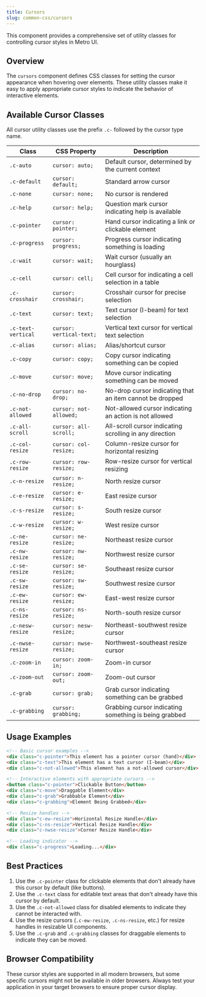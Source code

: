 ```yaml
---
title: Cursors
slug: common-css/cursors
---
```


This component provides a comprehensive set of utility classes for controlling cursor styles in Metro UI.

## Overview

The `cursors` component defines CSS classes for setting the cursor appearance when hovering over elements. These utility classes make it easy to apply appropriate cursor styles to indicate the behavior of interactive elements.

## Available Cursor Classes

All cursor utility classes use the prefix `.c-` followed by the cursor type name.

| Class | CSS Property | Description |
|-------|-------------|-------------|
| `.c-auto` | `cursor: auto;` | Default cursor, determined by the current context |
| `.c-default` | `cursor: default;` | Standard arrow cursor |
| `.c-none` | `cursor: none;` | No cursor is rendered |
| `.c-help` | `cursor: help;` | Question mark cursor indicating help is available |
| `.c-pointer` | `cursor: pointer;` | Hand cursor indicating a link or clickable element |
| `.c-progress` | `cursor: progress;` | Progress cursor indicating something is loading |
| `.c-wait` | `cursor: wait;` | Wait cursor (usually an hourglass) |
| `.c-cell` | `cursor: cell;` | Cell cursor for indicating a cell selection in a table |
| `.c-crosshair` | `cursor: crosshair;` | Crosshair cursor for precise selection |
| `.c-text` | `cursor: text;` | Text cursor (I-beam) for text selection |
| `.c-text-vertical` | `cursor: vertical-text;` | Vertical text cursor for vertical text selection |
| `.c-alias` | `cursor: alias;` | Alias/shortcut cursor |
| `.c-copy` | `cursor: copy;` | Copy cursor indicating something can be copied |
| `.c-move` | `cursor: move;` | Move cursor indicating something can be moved |
| `.c-no-drop` | `cursor: no-drop;` | No-drop cursor indicating that an item cannot be dropped |
| `.c-not-allowed` | `cursor: not-allowed;` | Not-allowed cursor indicating an action is not allowed |
| `.c-all-scroll` | `cursor: all-scroll;` | All-scroll cursor indicating scrolling in any direction |
| `.c-col-resize` | `cursor: col-resize;` | Column-resize cursor for horizontal resizing |
| `.c-row-resize` | `cursor: row-resize;` | Row-resize cursor for vertical resizing |
| `.c-n-resize` | `cursor: n-resize;` | North resize cursor |
| `.c-e-resize` | `cursor: e-resize;` | East resize cursor |
| `.c-s-resize` | `cursor: s-resize;` | South resize cursor |
| `.c-w-resize` | `cursor: w-resize;` | West resize cursor |
| `.c-ne-resize` | `cursor: ne-resize;` | Northeast resize cursor |
| `.c-nw-resize` | `cursor: nw-resize;` | Northwest resize cursor |
| `.c-se-resize` | `cursor: se-resize;` | Southeast resize cursor |
| `.c-sw-resize` | `cursor: sw-resize;` | Southwest resize cursor |
| `.c-ew-resize` | `cursor: ew-resize;` | East-west resize cursor |
| `.c-ns-resize` | `cursor: ns-resize;` | North-south resize cursor |
| `.c-nesw-resize` | `cursor: nesw-resize;` | Northeast-southwest resize cursor |
| `.c-nwse-resize` | `cursor: nwse-resize;` | Northwest-southeast resize cursor |
| `.c-zoom-in` | `cursor: zoom-in;` | Zoom-in cursor |
| `.c-zoom-out` | `cursor: zoom-out;` | Zoom-out cursor |
| `.c-grab` | `cursor: grab;` | Grab cursor indicating something can be grabbed |
| `.c-grabbing` | `cursor: grabbing;` | Grabbing cursor indicating something is being grabbed |

## Usage Examples

```html
<!-- Basic cursor examples -->
<div class="c-pointer">This element has a pointer cursor (hand)</div>
<div class="c-text">This element has a text cursor (I-beam)</div>
<div class="c-not-allowed">This element has a not-allowed cursor</div>

<!-- Interactive elements with appropriate cursors -->
<button class="c-pointer">Clickable Button</button>
<div class="c-move">Draggable Element</div>
<div class="c-grab">Grabbable Element</div>
<div class="c-grabbing">Element Being Grabbed</div>

<!-- Resize handles -->
<div class="c-ew-resize">Horizontal Resize Handle</div>
<div class="c-ns-resize">Vertical Resize Handle</div>
<div class="c-nwse-resize">Corner Resize Handle</div>

<!-- Loading indicator -->
<div class="c-progress">Loading...</div>
```

## Best Practices

1. Use the `.c-pointer` class for clickable elements that don't already have this cursor by default (like buttons).
2. Use the `.c-text` class for editable text areas that don't already have this cursor by default.
3. Use the `.c-not-allowed` class for disabled elements to indicate they cannot be interacted with.
4. Use the resize cursors (`.c-ew-resize`, `.c-ns-resize`, etc.) for resize handles in resizable UI components.
5. Use the `.c-grab` and `.c-grabbing` classes for draggable elements to indicate they can be moved.

## Browser Compatibility

These cursor styles are supported in all modern browsers, but some specific cursors might not be available in older browsers. Always test your application in your target browsers to ensure proper cursor display.